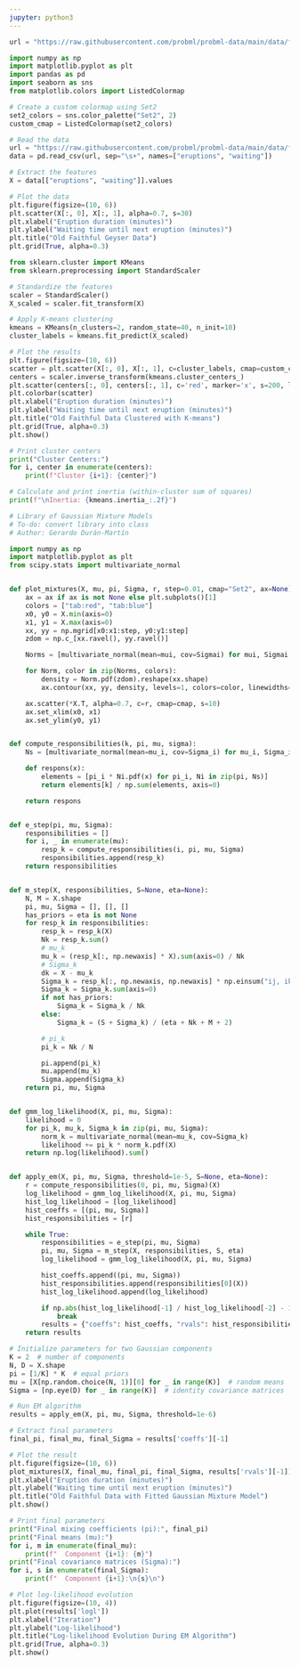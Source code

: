```yaml
---
jupyter: python3
---
```


```python
url = "https://raw.githubusercontent.com/probml/probml-data/main/data/faithful.txt"
```

```python
import numpy as np
import matplotlib.pyplot as plt
import pandas as pd
import seaborn as sns
from matplotlib.colors import ListedColormap

# Create a custom colormap using Set2
set2_colors = sns.color_palette("Set2", 2)
custom_cmap = ListedColormap(set2_colors)

# Read the data
url = "https://raw.githubusercontent.com/probml/probml-data/main/data/faithful.txt"
data = pd.read_csv(url, sep="\s+", names=["eruptions", "waiting"])

# Extract the features
X = data[["eruptions", "waiting"]].values

# Plot the data
plt.figure(figsize=(10, 6))
plt.scatter(X[:, 0], X[:, 1], alpha=0.7, s=30)
plt.xlabel("Eruption duration (minutes)")
plt.ylabel("Waiting time until next eruption (minutes)")
plt.title("Old Faithful Geyser Data")
plt.grid(True, alpha=0.3)
```

```python
from sklearn.cluster import KMeans
from sklearn.preprocessing import StandardScaler

# Standardize the features
scaler = StandardScaler()
X_scaled = scaler.fit_transform(X)

# Apply K-means clustering
kmeans = KMeans(n_clusters=2, random_state=40, n_init=10)
cluster_labels = kmeans.fit_predict(X_scaled)

# Plot the results
plt.figure(figsize=(10, 6))
scatter = plt.scatter(X[:, 0], X[:, 1], c=cluster_labels, cmap=custom_cmap, alpha=0.7, s=30)
centers = scaler.inverse_transform(kmeans.cluster_centers_)
plt.scatter(centers[:, 0], centers[:, 1], c='red', marker='x', s=200, linewidths=3)
plt.colorbar(scatter)
plt.xlabel("Eruption duration (minutes)")
plt.ylabel("Waiting time until next eruption (minutes)")
plt.title("Old Faithful Data Clustered with K-means")
plt.grid(True, alpha=0.3)
plt.show()

# Print cluster centers
print("Cluster Centers:")
for i, center in enumerate(centers):
    print(f"Cluster {i+1}: {center}")

# Calculate and print inertia (within-cluster sum of squares)
print(f"\nInertia: {kmeans.inertia_:.2f}")
```

```python
# Library of Gaussian Mixture Models
# To-do: convert library into class
# Author: Gerardo Durán-Martín

import numpy as np
import matplotlib.pyplot as plt
from scipy.stats import multivariate_normal


def plot_mixtures(X, mu, pi, Sigma, r, step=0.01, cmap="Set2", ax=None):
    ax = ax if ax is not None else plt.subplots()[1]
    colors = ["tab:red", "tab:blue"]
    x0, y0 = X.min(axis=0)
    x1, y1 = X.max(axis=0)
    xx, yy = np.mgrid[x0:x1:step, y0:y1:step]
    zdom = np.c_[xx.ravel(), yy.ravel()]

    Norms = [multivariate_normal(mean=mui, cov=Sigmai) for mui, Sigmai in zip(mu, Sigma)]

    for Norm, color in zip(Norms, colors):
        density = Norm.pdf(zdom).reshape(xx.shape)
        ax.contour(xx, yy, density, levels=1, colors=color, linewidths=5)

    ax.scatter(*X.T, alpha=0.7, c=r, cmap=cmap, s=10)
    ax.set_xlim(x0, x1)
    ax.set_ylim(y0, y1)


def compute_responsibilities(k, pi, mu, sigma):
    Ns = [multivariate_normal(mean=mu_i, cov=Sigma_i) for mu_i, Sigma_i in zip(mu, sigma)]

    def respons(x):
        elements = [pi_i * Ni.pdf(x) for pi_i, Ni in zip(pi, Ns)]
        return elements[k] / np.sum(elements, axis=0)

    return respons


def e_step(pi, mu, Sigma):
    responsibilities = []
    for i, _ in enumerate(mu):
        resp_k = compute_responsibilities(i, pi, mu, Sigma)
        responsibilities.append(resp_k)
    return responsibilities


def m_step(X, responsibilities, S=None, eta=None):
    N, M = X.shape
    pi, mu, Sigma = [], [], []
    has_priors = eta is not None
    for resp_k in responsibilities:
        resp_k = resp_k(X)
        Nk = resp_k.sum()
        # mu_k
        mu_k = (resp_k[:, np.newaxis] * X).sum(axis=0) / Nk
        # Sigma_k
        dk = X - mu_k
        Sigma_k = resp_k[:, np.newaxis, np.newaxis] * np.einsum("ij, ik->ikj", dk, dk)
        Sigma_k = Sigma_k.sum(axis=0)
        if not has_priors:
            Sigma_k = Sigma_k / Nk
        else:
            Sigma_k = (S + Sigma_k) / (eta + Nk + M + 2)

        # pi_k
        pi_k = Nk / N

        pi.append(pi_k)
        mu.append(mu_k)
        Sigma.append(Sigma_k)
    return pi, mu, Sigma


def gmm_log_likelihood(X, pi, mu, Sigma):
    likelihood = 0
    for pi_k, mu_k, Sigma_k in zip(pi, mu, Sigma):
        norm_k = multivariate_normal(mean=mu_k, cov=Sigma_k)
        likelihood += pi_k * norm_k.pdf(X)
    return np.log(likelihood).sum()


def apply_em(X, pi, mu, Sigma, threshold=1e-5, S=None, eta=None):
    r = compute_responsibilities(0, pi, mu, Sigma)(X)
    log_likelihood = gmm_log_likelihood(X, pi, mu, Sigma)
    hist_log_likelihood = [log_likelihood]
    hist_coeffs = [(pi, mu, Sigma)]
    hist_responsibilities = [r]

    while True:
        responsibilities = e_step(pi, mu, Sigma)
        pi, mu, Sigma = m_step(X, responsibilities, S, eta)
        log_likelihood = gmm_log_likelihood(X, pi, mu, Sigma)

        hist_coeffs.append((pi, mu, Sigma))
        hist_responsibilities.append(responsibilities[0](X))
        hist_log_likelihood.append(log_likelihood)

        if np.abs(hist_log_likelihood[-1] / hist_log_likelihood[-2] - 1) < threshold:
            break
        results = {"coeffs": hist_coeffs, "rvals": hist_responsibilities, "logl": hist_log_likelihood}
    return results
```

```python
# Initialize parameters for two Gaussian components
K = 2  # number of components
N, D = X.shape
pi = [1/K] * K  # equal priors
mu = [X[np.random.choice(N, 1)][0] for _ in range(K)]  # random means
Sigma = [np.eye(D) for _ in range(K)]  # identity covariance matrices

# Run EM algorithm
results = apply_em(X, pi, mu, Sigma, threshold=1e-6)

# Extract final parameters
final_pi, final_mu, final_Sigma = results['coeffs'][-1]
```

```python

# Plot the result
plt.figure(figsize=(10, 6))
plot_mixtures(X, final_mu, final_pi, final_Sigma, results['rvals'][-1])
plt.xlabel("Eruption duration (minutes)")
plt.ylabel("Waiting time until next eruption (minutes)")
plt.title("Old Faithful Data with Fitted Gaussian Mixture Model")
plt.show()
```

```python

# Print final parameters
print("Final mixing coefficients (pi):", final_pi)
print("Final means (mu):")
for i, m in enumerate(final_mu):
    print(f"  Component {i+1}: {m}")
print("Final covariance matrices (Sigma):")
for i, s in enumerate(final_Sigma):
    print(f"  Component {i+1}:\n{s}\n")
```

```python

# Plot log-likelihood evolution
plt.figure(figsize=(10, 4))
plt.plot(results['logl'])
plt.xlabel("Iteration")
plt.ylabel("Log-likelihood")
plt.title("Log-likelihood Evolution During EM Algorithm")
plt.grid(True, alpha=0.3)
plt.show()
```


